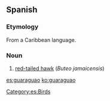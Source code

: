 ==Spanish==
===Etymology=== 
From a Caribbean language.
===Noun===
{{es-noun|m}}

# {{Cuba|Dominican Republic|Puerto Rico|lang=es}} [[w:red-tailed hawk|red-tailed hawk]] (''Buteo jamaicensis'')

[[Category:es:Birds]]

[[es:guaraguao]]
[[ko:guaraguao]]